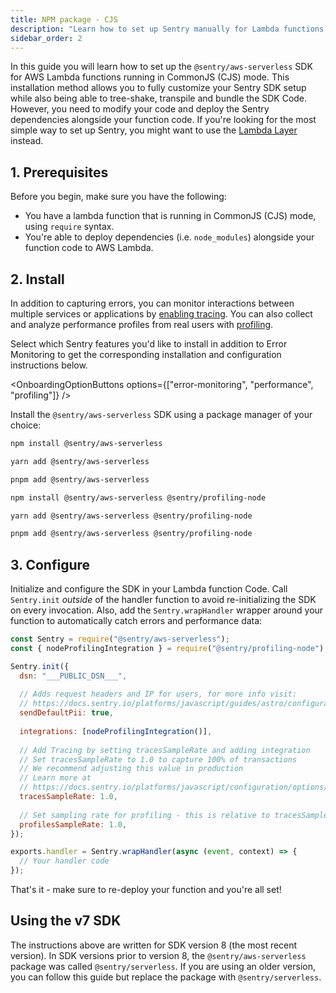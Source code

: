 ```yaml
---
title: NPM package - CJS
description: "Learn how to set up Sentry manually for Lambda functions running in CommonJS (CJS) using Sentry's AWS Serverless SDK NPM package"
sidebar_order: 2
---
```


In this guide you will learn how to set up the `@sentry/aws-serverless` SDK for AWS Lambda functions running in CommonJS (CJS) mode.
This installation method allows you to fully customize your Sentry SDK setup while also being able to tree-shake, transpile and bundle the SDK Code. However, you need to modify your code and deploy the Sentry dependencies alongside your function code. If you're looking for the most simple way to set up Sentry, you might want to use the [Lambda Layer](../cjs-layer) instead.

## 1. Prerequisites

Before you begin, make sure you have the following:

- You have a lambda function that is running in CommonJS (CJS) mode, using `require` syntax.
- You're able to deploy dependencies (i.e. `node_modules`) alongside your function code to AWS Lambda.

## 2. Install

In addition to capturing errors, you can monitor interactions between multiple services or applications by [enabling tracing](/concepts/key-terms/tracing/). You can also collect and analyze performance profiles from real users with [profiling](/product/explore/profiling/).

Select which Sentry features you'd like to install in addition to Error Monitoring to get the corresponding installation and configuration instructions below.

<OnboardingOptionButtons
  options={["error-monitoring", "performance", "profiling"]}
/>

Install the `@sentry/aws-serverless` SDK using a package manager of your choice:

<OnboardingOption optionId="profiling" hideForThisOption>

```bash {tabTitle:npm}
npm install @sentry/aws-serverless
```

```bash {tabTitle:yarn}
yarn add @sentry/aws-serverless
```

```bash {tabTitle:pnpm}
pnpm add @sentry/aws-serverless
```

</OnboardingOption>

<OnboardingOption optionId="profiling">

```bash {tabTitle:npm}
npm install @sentry/aws-serverless @sentry/profiling-node
```

```bash {tabTitle:yarn}
yarn add @sentry/aws-serverless @sentry/profiling-node
```

```bash {tabTitle:pnpm}
pnpm add @sentry/aws-serverless @sentry/profiling-node
```

</OnboardingOption>

## 3. Configure

Initialize and configure the SDK in your Lambda function Code. Call `Sentry.init` _outside_ of the handler function to avoid re-initializing the SDK on every invocation. Also, add the `Sentry.wrapHandler` wrapper around your function to automatically catch errors and performance data:

```javascript {filename:index.js} {"onboardingOptions": {"performance": "12-18", "profiling": "2,10-11,17-21"}}
const Sentry = require("@sentry/aws-serverless");
const { nodeProfilingIntegration } = require("@sentry/profiling-node");

Sentry.init({
  dsn: "___PUBLIC_DSN___",
  
  // Adds request headers and IP for users, for more info visit:
  // https://docs.sentry.io/platforms/javascript/guides/astro/configuration/options/#sendDefaultPii
  sendDefaultPii: true,
  
  integrations: [nodeProfilingIntegration()],
  
  // Add Tracing by setting tracesSampleRate and adding integration
  // Set tracesSampleRate to 1.0 to capture 100% of transactions
  // We recommend adjusting this value in production
  // Learn more at
  // https://docs.sentry.io/platforms/javascript/configuration/options/#traces-sample-rate
  tracesSampleRate: 1.0,
  
  // Set sampling rate for profiling - this is relative to tracesSampleRate
  profilesSampleRate: 1.0,
});

exports.handler = Sentry.wrapHandler(async (event, context) => {
  // Your handler code
});
```

That's it - make sure to re-deploy your function and you're all set!

## Using the v7 SDK

The instructions above are written for SDK version 8 (the most recent version).
In SDK versions prior to version 8, the `@sentry/aws-serverless` package was called `@sentry/serverless`. If you are using an older version, you can follow this guide but replace the package with `@sentry/serverless`.
